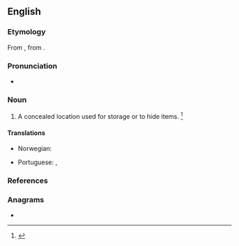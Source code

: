 ==English==

===Etymology===
From {{der|en|ML.|abditorium}}, from {{m|la|abdō||to hide}}.

===Pronunciation===
* {{a|US}} {{IPA|en|/ˈæb.dɪt.ɹi/|/ˈæb.dɪt.ə.ɹi/}}

===Noun===
{{en-noun|new=1}}

# {{lb|en|rare}} A concealed location used for storage or to hide items. {{defdate|mid 17th century}}<ref>{{R:SOED5|page=3}}</ref>

====Translations====
{{trans-top|place for hiding or preserving}}
* Norwegian: {{t|no|gjemmested|n}}
{{trans-mid}}
* Portuguese: {{t|pt|escondrijo}}, {{t+|pt|abditório|m}}
{{trans-bottom}}

===References===
<references/>

===Anagrams===
* {{anagrams|en|a=abdiorty|triabody}}